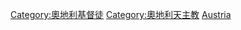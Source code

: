{{Commons category|Roman Catholics from Austria}}

[[Category:奧地利基督徒|Category:奧地利基督徒]]
[[Category:奧地利天主教|Category:奧地利天主教]]
[[Category:各國天主教徒|Austria]]